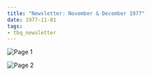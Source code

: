```yaml
---
title: "Newsletter: November & December 1977"
date: 1977-11-01
tags:
- tbq_newsletter
---
```


![Page 1](/assets/blog/1977/tbq/11-newsletter-page1.jpg)

![Page 2](/assets/blog/1977/tbq/11-newsletter-page2.jpg)